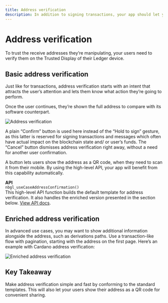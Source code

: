 ```yaml
---
title: Address verification
description: In addition to signing transactions, your app should let your users verify their receive addresses securely, leveraging the trusted display of Ledger Stax. This chapter goes over the best practices to show, share, and verify an address.
---
```



# Address verification

To trust the receive addresses they’re manipulating, your users need to verify them on the Trusted Display of their Ledger device.

## Basic address verification

Just like for transactions, address verification starts with an intent that attracts the user’s attention and lets them know what action they’re going to perform.

Once the user continues, they’re shown the full address to compare with its software counterpart.

![Address verification](/device-app/stax-flex-address-verification.jpg)

<Callout type="info" emoji="ℹ️">
	A plain “Confirm” button is used here instead of the “Hold to sign” gesture, as this latter is reserved for signing transactions and messages which often have actual impact on the blockchain state and/ or user’s funds.
	The “Cancel” button dismisses address verification right away, without a need for another user confirmation.
</Callout>

A button lets users show the address as a QR code, when they need to scan it from their mobile. By using the high-level API, your app will benefit from this capability automatically.

<Callout emoji="💻">
	<b>API</b><br/>
	<code>nbgl_useCaseAddressConfirmation()</code><br/>
	This high-level API function builds the default template for address verification. It also handles the enriched version presented in the section below. <a href="https://ledgerhq.github.io/ledger-secure-sdk/nbgl__use__case_8h.html#abb0d60831b55936803dd477cfffa226c">View API docs</a>.
</Callout>

## Enriched address verification

In advanced use cases, you may want to show additional information alongside the address, such as derivations paths. Use a transaction-like flow with pagination, starting with the address on the first page. Here’s an example with Cardano address verification:

![Enriched address verification](/device-app/stax-flex-enriched-address-verification.jpg)

## Key Takeaway

<Callout>
	Make address verification simple and fast by conforming to the standard templates. This will also let your users show their address as a QR code for convenient sharing.
</Callout>



